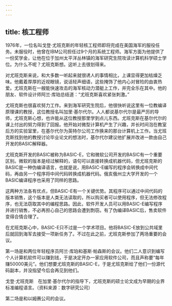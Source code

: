 ```yaml
---
---
---
```

title: 核工程师
---




1976年，一位名叫戈登·尤班克斯的年轻核工程师即将完成在美国海军的服役任务。未服役时，他曾在IBM公司担任过9个月的系统工程师。海军方面为他提供了一份奖学金，让他在位于加州太平洋丛林镇的海军研究生院攻读计算机科学硕士学位。为什么不呢？尤班克斯想。这听上去很划得来。

对尤班克斯来说，和大多数一听起来就很诱人的事情相比，上课显得更加枯燥乏味。他戴着厚厚的近视眼镜，说话轻声细语，这些掩饰了他内心对冒险的由衷热爱。尤班克斯在一艘能快速攻击的海军核动力潜艇上工作，并完全乐在其中。他的朋友、软件设计师阿兰·库珀总结道：“尤班克斯喜欢紧张刺激。”

尤班克斯也很喜欢努力工作。来到海军研究生院后，他很快听说这里有一位教编译原理课的教授，这位教授名叫加里·基尔代尔。人人都说基尔代尔是最严厉的导师，尤班克斯心想，也许能从这位教授那里学到点儿东西。尤班克斯在基尔代尔的课上付出的努力得到了回报。他开始对微型计算机产生了兴趣，并长时间泡在教室后方的实验室里，在基尔代尔为英特尔公司工作换来的那台计算机上工作。当尤班克斯找到他的教授讨论毕业论文的想法时，基尔代尔建议他扩展并改进一款由自己开发的BASIC解释器。

尤班克斯开发的BASIC被称为BASIC-E，它和微软公司开发的BASIC有一个重要区别。微软的版本是经过解释的，语句可以直接转换成机器代码，但尤班克斯的BASIC是一种伪编译语言，也就是说，用BASIC-E编写的程序会转换成中间代码，再由另一个程序将中间代码转换成机器代码。俄亥俄州立大学开发的一个BASIC编译程序也采用了同样的思路。

这两种方法各有优点，但BASIC-E有一个关键优势。其程序可以通过中间代码的版本销售，这个版本是人类无法读取的，所以购买者可以使用程序，但无法修改程序，也无法窃取其中的编程思路。因此，软件开发人员可以用BASIC-E编写程序并进行销售，不必再担心自己的思路会遭到剽窃。有了伪编译BASIC后，售卖软件变得合情合理了。

在尤班克斯心中，BASIC-E只不过是一个学术项目。他将BASIC-E放到公共域里后就回到海军去接受一项新任务了。不过在此之前，尤班克斯参加了两场重要的会议。

第一场是和两位年轻程序员阿兰·库珀和基斯·帕森斯的会议。他们二人意识到编写个人计算机软件可以赚到钱，于是决定开办一家应用软件公司，而且声称要“每年赚50000美元”。他们想要尤班克斯的BASIC-E，于是尤班克斯给了他们一份源代码副本，并没指望今后会再见到他们。



戈登·尤班克斯　在加里·基尔代尔的指导下，尤班克斯的硕士论文成为早期的业界标准编程语言。（资料来源：数字研究公司）

第二场是和以姆赛公司的会议。